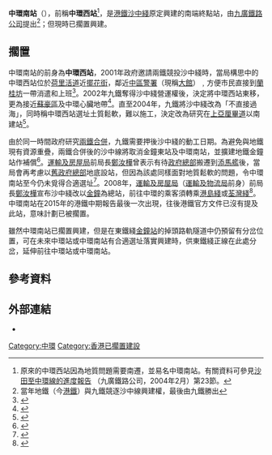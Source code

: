 {{NoteTA|1=月台}}
{{香港鐵路車站
|name=中環南
|engname=Central South
|nametype=
|livery=#d65113
|namecolour=#FFFFFF
|linecolour={{東鐵綫色彩}}
|image=
|caption=
|location=
|coordinates=
|code=CES
|map=
|colour=
|line=[[沙中綫|沙中綫]]（[[東鐵綫過海延綫|東鐵綫]]）
|stationhours=
|hours=
|connection=
|openday=已擱置興建
|stationtype=地底車站
|platformtype=島式月台
|platform=2
|exit=
|lift=
|escalator=
|shop=}}

'''中環南站'''（{{lang-en|'''Central South Station'''}}），前稱'''中環西站'''<ref>原來的中環西站因為地質問題需要南遷，並易名中環南站。有關資料可參見[http://www.legco.gov.hk/yr03-04/chinese/panels/tp/tp_rdp/papers/tp_rdp0216cb1-981-1c.pdf 沙田至中環線的進度報告] {{Wayback|url=http://www.legco.gov.hk/yr03-04/chinese/panels/tp/tp_rdp/papers/tp_rdp0216cb1-981-1c.pdf |date=20070930030817 }}（九廣鐵路公司，2004年2月）第23節。</ref>，是[[港鐵|港鐵]][[沙中綫|沙中綫]]原定興建的南端終點站，由[[九廣鐵路公司|九廣鐵路公司]]提出<ref>當年地鐵（今[[港鐵公司|港鐵]]）與九鐵競逐沙中線興建權，最後由九鐵勝出</ref>；但現時已擱置興建。

==擱置==
中環南站的前身為'''中環西站'''，2001年政府邀請兩鐵競投沙中綫時，當局構思中的中環西站位於[[荷里活道|荷里活道]]近[[擺花街|擺花街]]，鄰近[[中區警署|中區警署]]（現稱[[大館|大館]]）﹐方便市民直接到[[蘭桂坊|蘭桂坊]]一帶消遣和上班<ref>{{cite news |title=造價平過九鐵集資容易 地鐵勢奪新過海線股民有著數 |work=[[星島日報|星島日報]] |date=2001-01-16}}</ref>。2002年九鐵奪得沙中綫營運權後，決定將中環西站東移，更為接近[[蘇豪區|蘇豪區]]及中環心臟地帶<ref>{{cite news |title=九鐵沙中線中環站移近蘇豪 |work=[[明報|明報]] |date=2002-09-20}}</ref>。直至2004年，九鐵將沙中綫改為「不直接過海」，同時稱中環西站選址土質鬆軟，難以施工，決定改為研究在[[上亞厘畢道|上亞厘畢道]]以南建站<ref>{{cite news |title=沙中線大改動東鐵羅湖直達中環 |work=[[信報財經新聞|信報財經新聞]] |date=2004-02-14}}</ref>。

由於同一時間政府研究[[兩鐵合併|兩鐵合併]]，九鐵需要押後沙中綫的動工日期。為避免與地鐵現有資源重疊，兩鐵合併後的沙中線將取消金鐘東站及中環南站，並擴建地鐵金鐘站作補償<ref>{{cite news |title=沙中線 倡撤金鐘東中環南站 |work=[[香港經濟日報|香港經濟日報]] |date=2004-12-17}}</ref>。[[運輸及房屋局|運輸及房屋局]]前局長[[鄭汝樺|鄭汝樺]]曾表示有待[[香港特別行政區政府總部|政府總部]]搬遷到[[添馬艦|添馬艦]]後，當局會再考慮以[[中區政府合署|舊政府總部]]地底設站，但因為該處同樣面對地質鬆軟的問題，令中環南站至今仍未覓得合適選址<ref>{{cite news |title=中環南站未選址 或取消 |work=[[香港經濟日報|香港經濟日報]] |date=2008-03-06}}</ref>。2008年，[[運輸及房屋局|運輸及房屋局]]（[[運輸及物流局|運輸及物流局]]前身）前局長[[鄭汝樺|鄭汝樺]]宣布沙中綫改以[[金鐘站|金鐘]]為總站，前往中環的乘客須轉乘[[港島綫|港島綫]]或[[荃灣綫|荃灣綫]]<ref>{{cite news |title=中環選址難金鐘變總站 |work=[[信報財經新聞|信報財經新聞]] |date=2008-03-12}}</ref>。中環南站在2015年的港鐵中期報告最後一次出現，往後港鐵官方文件已沒有提及此站，意味計劃已被擱置。

雖然中環南站已擱置興建，但是在東鐵綫[[金鐘站|金鐘站]]的掉頭路軌隧道中仍預留有分岔位置，可在未來中環站或中環南站有合適選址落實興建時，供東鐵綫正線在此處分岔，延伸前往中環站或中環南站。

==參考資料==
{{Reflist}}

==外部連結==
*{{Wikia|hkrail|香港鐵路大典|中環南站}}

[[Category:中環|Category:中環]]
[[Category:香港已擱置建設|Category:香港已擱置建設]]